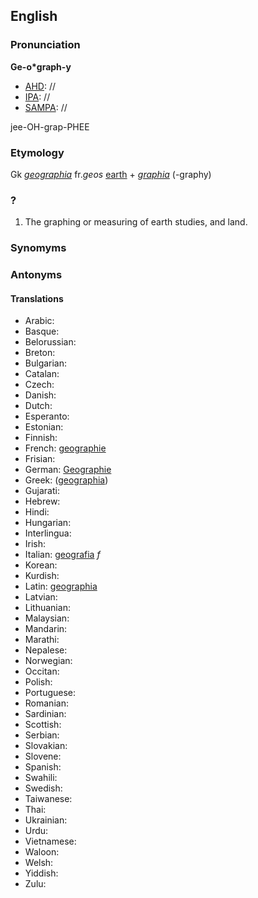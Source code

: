 ==English==
===Pronunciation===
'''Ge-o*graph-y'''
*[[AHD]]: //
*[[IPA]]: //
*[[SAMPA]]: //
jee-OH-grap-PHEE
===Etymology===

Gk ''[[geographia]]'' fr.''geos'' [[earth]] + ''[[graphia]]'' (-graphy)
===?===

#The graphing or measuring of earth studies, and land.
===Synomyms===
===Antonyms===
====Translations====
*Arabic:
*Basque:
*Belorussian:
*Breton:
*Bulgarian:
*Catalan:
*Czech:
*Danish:
*Dutch:
*Esperanto:
*Estonian:
*Finnish:
*French: [[geographie]]
*Frisian:
*German: [[Geographie]]
*Greek: ([[geographia]])
*Gujarati:
*Hebrew:
*Hindi:
*Hungarian:
*Interlingua:
*Irish:
*Italian: [[geografia]] ''f''
*Korean:
*Kurdish:
*Latin: [[geographia]]
*Latvian:
*Lithuanian:
*Malaysian:
*Mandarin:
*Marathi:
*Nepalese:
*Norwegian:
*Occitan:
*Polish:
*Portuguese:
*Romanian:
*Sardinian:
*Scottish:
*Serbian:
*Slovakian:
*Slovene:
*Spanish:
*Swahili:
*Swedish:
*Taiwanese:
*Thai:
*Ukrainian:
*Urdu:
*Vietnamese:
*Waloon:
*Welsh:
*Yiddish:
*Zulu: